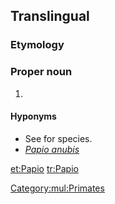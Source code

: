 ==Translingual==
{{rfi}}
{{wikipedia}}
{{wikispecies}}
===Etymology===
{{rfe|lang=mul}}

===Proper noun===
{{mul-proper noun|head=''Papio''}}

# {{taxon|genus|tribe|Papionini|the [[baboon]]s}}

====Hyponyms====
* See {{specieslite}} for species.
* ''[[Papio anubis]]''
[[Category:mul:Primates]]

[[et:Papio]]
[[tr:Papio]]